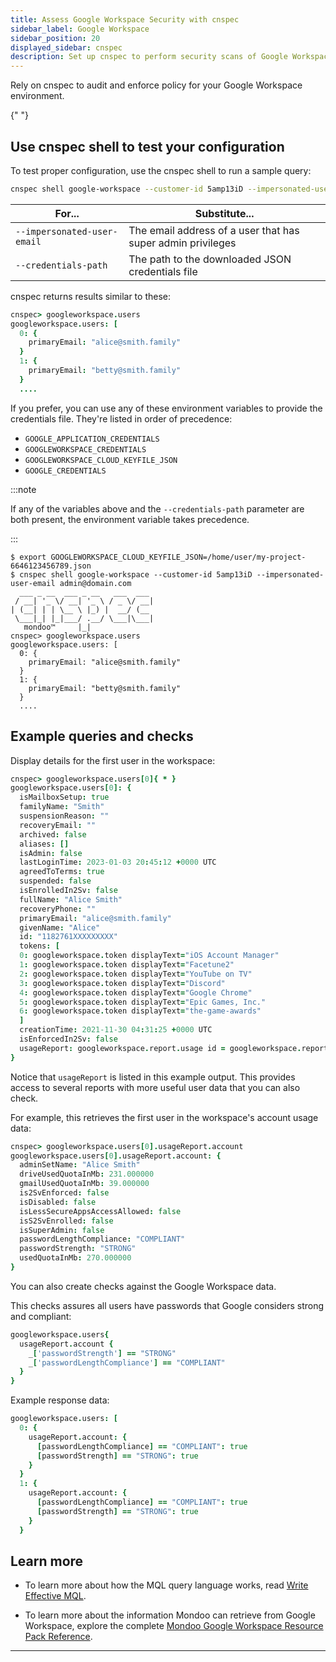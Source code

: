 ```yaml
---
title: Assess Google Workspace Security with cnspec
sidebar_label: Google Workspace
sidebar_position: 20
displayed_sidebar: cnspec
description: Set up cnspec to perform security scans of Google Workspace
---
```


Rely on cnspec to audit and enforce policy for your Google Workspace environment.


<Partial />{" "}

## Use cnspec shell to test your configuration

To test proper configuration, use the cnspec shell to run a sample query:

```bash
cnspec shell google-workspace --customer-id 5amp13iD --impersonated-user-email admin@domain.com --credentials-path /home/user/my-project-6646123456789.json
```

| For...                      | Substitute...                                               |
| --------------------------- | ----------------------------------------------------------- |
| `--impersonated-user-email` | The email address of a user that has super admin privileges |
| `--credentials-path`        | The path to the downloaded JSON credentials file            |

cnspec returns results similar to these:

```coffeescript
cnspec> googleworkspace.users
googleworkspace.users: [
  0: {
    primaryEmail: "alice@smith.family"
  }
  1: {
    primaryEmail: "betty@smith.family"
  }
  ....
```

If you prefer, you can use any of these environment variables to provide the credentials file. They're listed in order of precedence:

- `GOOGLE_APPLICATION_CREDENTIALS`
- `GOOGLEWORKSPACE_CREDENTIALS`
- `GOOGLEWORKSPACE_CLOUD_KEYFILE_JSON`
- `GOOGLE_CREDENTIALS`

:::note

If any of the variables above and the `--credentials-path` parameter are both present, the environment variable takes precedence.

:::

```text
$ export GOOGLEWORKSPACE_CLOUD_KEYFILE_JSON=/home/user/my-project-6646123456789.json
$ cnspec shell google-workspace --customer-id 5amp13iD --impersonated-user-email admin@domain.com
  ___ _ __  ___ _ __   ___  ___
 / __| '_ \/ __| '_ \ / _ \/ __|
| (__| | | \__ \ |_) |  __/ (__
 \___|_| |_|___/ .__/ \___|\___|
   mondoo™     |_|
cnspec> googleworkspace.users
googleworkspace.users: [
  0: {
    primaryEmail: "alice@smith.family"
  }
  1: {
    primaryEmail: "betty@smith.family"
  }
  ....
```

## Example queries and checks

Display details for the first user in the workspace:

```coffeescript
cnspec> googleworkspace.users[0]{ * }
googleworkspace.users[0]: {
  isMailboxSetup: true
  familyName: "Smith"
  suspensionReason: ""
  recoveryEmail: ""
  archived: false
  aliases: []
  isAdmin: false
  lastLoginTime: 2023-01-03 20:45:12 +0000 UTC
  agreedToTerms: true
  suspended: false
  isEnrolledIn2Sv: false
  fullName: "Alice Smith"
  recoveryPhone: ""
  primaryEmail: "alice@smith.family"
  givenName: "Alice"
  id: "1182761XXXXXXXXX"
  tokens: [
  0: googleworkspace.token displayText="iOS Account Manager"
  1: googleworkspace.token displayText="Facetune2"
  2: googleworkspace.token displayText="YouTube on TV"
  3: googleworkspace.token displayText="Discord"
  4: googleworkspace.token displayText="Google Chrome"
  5: googleworkspace.token displayText="Epic Games, Inc."
  6: googleworkspace.token displayText="the-game-awards"
  ]
  creationTime: 2021-11-30 04:31:25 +0000 UTC
  isEnforcedIn2Sv: false
  usageReport: googleworkspace.report.usage id = googleworkspace.report.usage/C013XXXXXX/118276124783XXXXXXXXX/2023-01-03
}
```

Notice that `usageReport` is listed in this example output. This provides access to several reports with more useful user data that you can also check.

For example, this retrieves the first user in the workspace's account usage data:

```coffeescript
cnspec> googleworkspace.users[0].usageReport.account
googleworkspace.users[0].usageReport.account: {
  adminSetName: "Alice Smith"
  driveUsedQuotaInMb: 231.000000
  gmailUsedQuotaInMb: 39.000000
  is2SvEnforced: false
  isDisabled: false
  isLessSecureAppsAccessAllowed: false
  isS2SvEnrolled: false
  isSuperAdmin: false
  passwordLengthCompliance: "COMPLIANT"
  passwordStrength: "STRONG"
  usedQuotaInMb: 270.000000
}
```

You can also create checks against the Google Workspace data.

This checks assures all users have passwords that Google considers strong and compliant:

```coffeescript
googleworkspace.users{
  usageReport.account {
    _['passwordStrength'] == "STRONG"
    _['passwordLengthCompliance'] == "COMPLIANT"
  }
}
```

Example response data:

```coffeescript
googleworkspace.users: [
  0: {
    usageReport.account: {
      [passwordLengthCompliance] == "COMPLIANT": true
      [passwordStrength] == "STRONG": true
    }
  }
  1: {
    usageReport.account: {
      [passwordLengthCompliance] == "COMPLIANT": true
      [passwordStrength] == "STRONG": true
    }
  }
```

## Learn more

- To learn more about how the MQL query language works, read [Write Effective MQL](/mql/mql.write/).

- To learn more about the information Mondoo can retrieve from Google Workspace, explore the complete [Mondoo Google Workspace Resource Pack Reference](/mql/resources/google-workspace-pack/).

---
